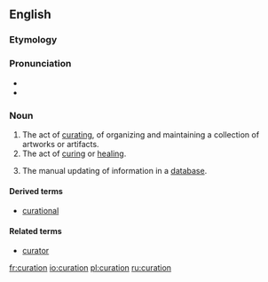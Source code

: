 ==English==
===Etymology===

{{suffix|curate|ion}}
===Pronunciation===

*{{IPA|kjəˈɹeɪʃən}}
*{{rhymes|eɪʃən}}
===Noun===
{{en-noun}}
{{wikipedia}}

# The act of [[curate|curating]], of organizing and maintaining a collection of artworks or artifacts.
# The act of [[cure|curing]] or [[heal]]ing.
# {{databases}} The manual updating of information in a [[database]].

====Derived terms====
* [[curational]]

====Related terms====
* [[curator]]

{{anagrams:en/acinortu}}
[[fr:curation]]
[[io:curation]]
[[pl:curation]]
[[ru:curation]]